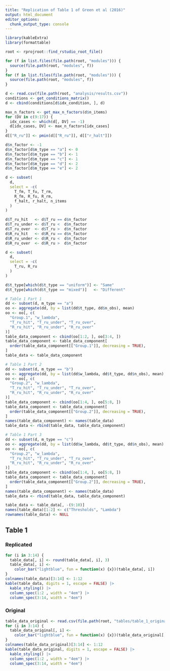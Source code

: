 ```yaml
---
title: "Replication of Table 1 of Green et al (2016)"
output: html_document
editor_options: 
  chunk_output_type: console
---
```


```r
library(kableExtra)
library(formattable)

root <- rprojroot::find_rstudio_root_file()
```

```r
for (f in list.files(file.path(root, "modules"))) {
  source(file.path(root, "modules", f))
}
for (f in list.files(file.path(root, "modules"))) {
  source(file.path(root, "modules", f))
}

d <- read.csv(file.path(root, "analysis/results.csv"))
conditions <- get_conditions_matrix()
d <- cbind(conditions[d$idx_condition, ], d)

max_n_factors <- get_max_n_factors(d$n_items)
for (DV in c(9:17)) {
  idx_cases <- which(d[, DV] == -1)
  d[idx_cases, DV] <- max_n_factors[idx_cases]
}
d[["R_ru"]] <- pmin(d[["R_ru"]], d[["r_halt"]])

d$n_factor <- -1
d$n_factor[d$m_type == "a"] <- 0
d$n_factor[d$m_type == "b"] <- 1
d$n_factor[d$m_type == "c"] <- 1
d$n_factor[d$m_type == "d"] <- 2
d$n_factor[d$m_type == "e"] <- 2

d <- subset(
  d,
  select = -c(
    T_fm, T_fu, T_rm,
    R_fm, R_fu, R_rm,
    f_halt, r_halt, n_items
  )
)

d$T_ru_hit   <- d$T_ru == d$n_factor
d$T_ru_under <- d$T_ru <  d$n_factor
d$T_ru_over  <- d$T_ru >  d$n_factor
d$R_ru_hit   <- d$R_ru == d$n_factor
d$R_ru_under <- d$R_ru <  d$n_factor
d$R_ru_over  <- d$R_ru >  d$n_factor

d <- subset(
  d,
  select = -c(
    T_ru, R_ru
  )
)

d$t_type[which(d$t_type == "uniform")] <- "Same"
d$t_type[which(d$t_type == "mixed")]   <- "Different"

# Table 1 Part 1
dd <- subset(d, m_type == "a")
oo <- aggregate(dd, by = list(dd$t_type, dd$n_obs), mean)
oo <- oo[, c(
  "Group.1", "w_lambda",
  "T_ru_hit", "T_ru_under", "T_ru_over",
  "R_ru_hit", "R_ru_under", "R_ru_over"
)]
table_data_component <- cbind(oo[1:2, ], oo[3:4, ])
table_data_component <- table_data_component[
  order(table_data_component[["Group.1"]], decreasing = TRUE),
]
table_data <- table_data_component

# Table 1 Part 2
dd <- subset(d, m_type == "b")
oo <- aggregate(dd, by = list(dd$w_lambda, dd$t_type, dd$n_obs), mean)
oo <- oo[, c(
  "Group.2", "w_lambda",
  "T_ru_hit", "T_ru_under", "T_ru_over",
  "R_ru_hit", "R_ru_under", "R_ru_over"
)]
table_data_component <- cbind(oo[1:4, ], oo[5:8, ])
table_data_component <- table_data_component[
  order(table_data_component[["Group.2"]], decreasing = TRUE),
]
names(table_data_component) <- names(table_data)
table_data <- rbind(table_data, table_data_component)

# Table 1 Part 3
dd <- subset(d, m_type == "c")
oo <- aggregate(dd, by = list(dd$w_lambda, dd$t_type, dd$n_obs), mean)
oo <- oo[, c(
  "Group.2", "w_lambda",
  "T_ru_hit", "T_ru_under", "T_ru_over",
  "R_ru_hit", "R_ru_under", "R_ru_over"
)]
table_data_component <- cbind(oo[1:4, ], oo[5:8, ])
table_data_component <- table_data_component[
  order(table_data_component[["Group.2"]], decreasing = TRUE),
]
names(table_data_component) <- names(table_data)
table_data <- rbind(table_data, table_data_component)

table_data <- table_data[, -(9:10)]
names(table_data)[1:2] <- c("Thresholds", "Lambda")
rownames(table_data) <- NULL
```

## Table 1 {.tabset}

### Replicated

```r
for (i in 3:14) {
  table_data[, i] <- round(table_data[, i], 3)
  table_data[, i] <- 
    color_bar("lightblue", fun = function(x) {x})(table_data[, i])
}
colnames(table_data)[3:14] <- 1:12
kable(table_data, digits = 1, escape = FALSE) |>
  kable_styling() |>
  column_spec(1:2 , width = "4em") |>
  column_spec(3:14, width = "4em")
```

### Original

```r
table_data_original <- read.csv(file.path(root, "tables/table_1_original.csv"))
for (i in 3:14) {
  table_data_original[, i] <- 
    color_bar("lightblue", fun = function(x) {x})(table_data_original[, i])
}
colnames(table_data_original)[3:14] <- 1:12
kable(table_data_original, digits = 1, escape = FALSE) |>
  kable_styling() |>
  column_spec(1:2 , width = "4em") |>
  column_spec(3:14, width = "4em")
```
